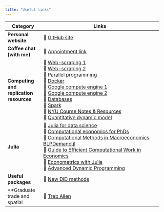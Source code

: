 ```yaml
---
title: "Useful links"
---
```


| Category                   | Links                                                                                       |
|----------------------------|--------------------------------------------------------------------------------------------|
| **Personal website**       | 🔗 [GitHub site](https://hchulkim.github.io)                                               |
| **Coffee chat (with me)**  | 🔗 [Appointment link](https://appt.link/meet-with-hyoungchul-kim-beUIhP3Q/in-person-meeting) |
| **Computing and replication resources** | 🔗 [Web-scraping 1](06-web-css.pdf) <br> 🔗 [Web-scraping 2](07-web-apis.pdf) <br> 🔗 [Parallel programming](12-parallel.pdf) <br> 🔗 [Docker](13-docker.pdf) <br> 🔗 [Google compute engine 1](14-gce-i.pdf) <br> 🔗 [Google compute engine 2](14-gce-ii.pdf) <br> 🔗 [Databases](16-databases.pdf) <br> 🔗 [Spark](17-spark.pdf) <br> 🔗 [NYU Course Notes & Resources](https://github.com/jianqih/NYU-Course-Notes-and-Resources) <br> 🔗 [Quantitative dynamic model](https://sites.google.com/site/yixusite/econ881-32-quantitative-dynamic-model) |
| **Julia**                  | 🔗 [Julia for data science](https://juliadatascience.io/) <br> 🔗 [Computational economics for PhDs](https://floswald.github.io/NumericalMethods/) <br> 🔗 [Computational Methods in Macroeconomics](https://github.com/jlperla/ECON408) [BLPDemand.jl](https://github.com/UBCECON567/BLPDemand.jl/tree/master) <br> 🔗 [Guide to Efficient Computational Work in Economics](https://github.com/jianqih/Guide2EconRA?tab=readme-ov-file) <br> 🔗 [Econometrics with Julia](https://github.com/mcreel/Econometrics) <br> 🔗 [Advanced Dynamic Programming](https://github.com/jianqih/minnesota_2023/tree/main)
| **Useful packages**        | 🔗 [New DiD methods](https://yiqingxu.org/packages/fect/05-panel.html) |
| **Graduate trade and spatial | 🔗 [Treb Allen](https://sites.google.com/site/treballen/graduate-trade) |